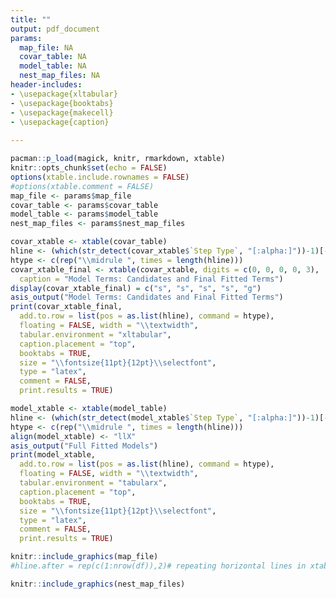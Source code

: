 ```yaml
---
title: ""
output: pdf_document
params:
  map_file: NA
  covar_table: NA
  model_table: NA
  nest_map_files: NA
header-includes:
- \usepackage{xltabular}
- \usepackage{booktabs}
- \usepackage{makecell}
- \usepackage{caption}
   
---
```


```r
pacman::p_load(magick, knitr, rmarkdown, xtable)
knitr::opts_chunk$set(echo = FALSE)
options(xtable.include.rownames = FALSE)
#options(xtable.comment = FALSE)
map_file <- params$map_file
covar_table <- params$covar_table
model_table <- params$model_table
nest_map_files <- params$nest_map_files
```

```r
covar_xtable <- xtable(covar_table)
hline <- (which(str_detect(covar_xtable$`Step Type`, "[:alpha:]"))-1)[-1]
htype <- c(rep("\\midrule ", times = length(hline)))
covar_xtable_final <- xtable(covar_xtable, digits = c(0, 0, 0, 0, 3), 
  caption = "Model Terms: Candidates and Final Fitted Terms")
display(covar_xtable_final) = c("s", "s", "s", "s", "g")
asis_output("Model Terms: Candidates and Final Fitted Terms")
print(covar_xtable_final,
  add.to.row = list(pos = as.list(hline), command = htype),
  floating = FALSE, width = "\\textwidth",
  tabular.environment = "xltabular",
  caption.placement = "top",
  booktabs = TRUE,
  size = "\\fontsize{11pt}{12pt}\\selectfont",
  type = "latex",
  comment = FALSE,
  print.results = TRUE)
```

\newpage

```r
model_xtable <- xtable(model_table)
hline <- (which(str_detect(model_xtable$`Step Type`, "[:alpha:]"))-1)[-1]
htype <- c(rep("\\midrule ", times = length(hline)))
align(model_xtable) <- "llX"
asis_output("Full Fitted Models")
print(model_xtable,
  add.to.row = list(pos = as.list(hline), command = htype),
  floating = FALSE, width = "\\textwidth",
  tabular.environment = "tabularx",
  caption.placement = "top",
  booktabs = TRUE,
  size = "\\fontsize{11pt}{12pt}\\selectfont",
  type = "latex",
  comment = FALSE,
  print.results = TRUE)

```

\newpage

```r
knitr::include_graphics(map_file)
#hline.after = rep(c(1:nrow(df)),2)# repeating horizontal lines in xtable
```

\newpage

```r
knitr::include_graphics(nest_map_files)
```
